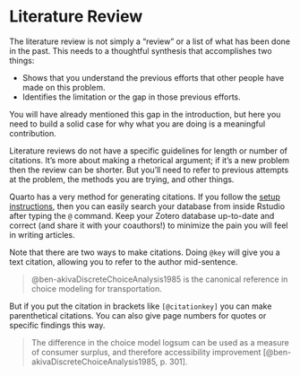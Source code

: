 # Literature Review

The literature review is not simply a "review" or a list of what has been done in the past. This needs to a thoughtful synthesis that accomplishes two things:

-   Shows that you understand the previous efforts that other people have made on this problem.
-   Identifies the limitation or the gap in those previous efforts.

You will have already mentioned this gap in the introduction, but here you need to build a solid case for why what you are doing is a meaningful contribution.

Literature reviews do not have a specific guidelines for length or number of citations. It's more about making a rhetorical argument; if it's a new problem then the review can be shorter. But you'll need to refer to previous attempts at the problem, the methods you are trying, and other things.

Quarto has a very method for generating citations. If you follow the [setup instructions](https://quarto.org/docs/visual-editor/technical.html#citations-from-zotero), then you can easily search your database from inside Rstudio after typing the `@` command. Keep your Zotero database up-to-date and correct (and share it with your coauthors!) to minimize the pain you will feel in writing articles.

Note that there are two ways to make citations. Doing `@key` will give you a text citation, allowing you to refer to the author mid-sentence.

> @ben-akivaDiscreteChoiceAnalysis1985 is the canonical reference in choice modeling for transportation.

But if you put the citation in brackets like `[@citationkey]` you can make parenthetical citations. You can also give page numbers for quotes or specific findings this way.

> The difference in the choice model logsum can be used as a measure of consumer surplus, and therefore accessibility improvement [@ben-akivaDiscreteChoiceAnalysis1985, p. 301].
